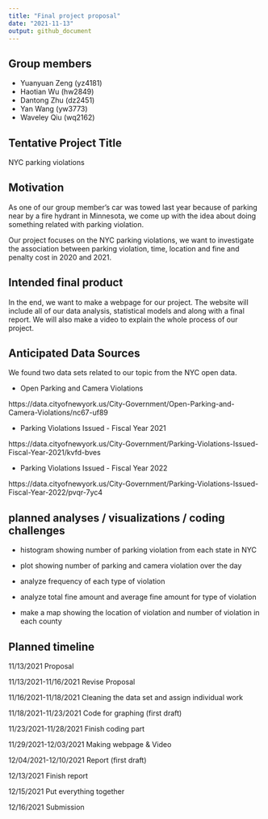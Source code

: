 ```yaml
---
title: "Final project proposal"
date: "2021-11-13"
output: github_document
---
```

## Group members

* Yuanyuan Zeng (yz4181)
* Haotian Wu (hw2849)
* Dantong Zhu (dz2451)
* Yan Wang (yw3773)
* Waveley Qiu (wq2162)

## Tentative Project Title

NYC parking violations

## Motivation

As one of our group member's car was towed last year because of parking near by a fire hydrant in Minnesota, we come up with the idea about doing something related with parking violation.

Our project focuses on the NYC parking violations, we want to investigate the association between parking violation, time, location and fine and penalty cost in 2020 and 2021.

## Intended final product

In the end, we want to make a webpage for our project. The website will include all of our data analysis, statistical models and along with a final report. We will also make a video to explain the whole process of our project.

## Anticipated Data Sources

We found two data sets related to our topic from the NYC open data.

* Open Parking and Camera Violations

https://data.cityofnewyork.us/City-Government/Open-Parking-and-Camera-Violations/nc67-uf89

* Parking Violations Issued - Fiscal Year 2021

https://data.cityofnewyork.us/City-Government/Parking-Violations-Issued-Fiscal-Year-2021/kvfd-bves

* Parking Violations Issued - Fiscal Year 2022

https://data.cityofnewyork.us/City-Government/Parking-Violations-Issued-Fiscal-Year-2022/pvqr-7yc4

## planned analyses / visualizations / coding challenges

* histogram showing number of parking violation from each state in NYC

* plot showing number of parking and camera violation over the day

* analyze frequency of each type of violation

* analyze total fine amount and average fine amount for type of violation

* make a map showing the location of violation and number of violation in each county

## Planned timeline

11/13/2021                  Proposal

11/13/2021-11/16/2021       Revise Proposal

11/16/2021-11/18/2021       Cleaning the data set and assign individual work

11/18/2021-11/23/2021       Code for graphing (first draft)

11/23/2021-11/28/2021       Finish coding part

11/29/2021-12/03/2021       Making webpage & Video

12/04/2021-12/10/2021       Report (first draft)

12/13/2021                  Finish report

12/15/2021                  Put everything together

12/16/2021                  Submission 



